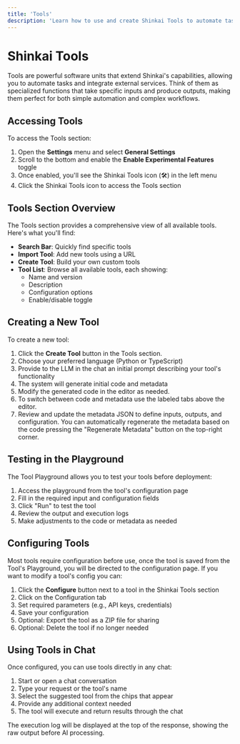 ```yaml
---
title: 'Tools'
description: 'Learn how to use and create Shinkai Tools to automate tasks and extend functionality'
---
```


# Shinkai Tools

Tools are powerful software units that extend Shinkai's capabilities, allowing you to automate tasks and integrate external services. Think of them as specialized functions that take specific inputs and produce outputs, making them perfect for both simple automation and complex workflows.

## Accessing Tools

To access the Tools section:

1. Open the **Settings** menu and select **General Settings**
2. Scroll to the bottom and enable the **Enable Experimental Features** toggle
3. Once enabled, you'll see the Shinkai Tools icon (🛠️) in the left menu
4. Click the Shinkai Tools icon to access the Tools section

## Tools Section Overview

The Tools section provides a comprehensive view of all available tools. Here's what you'll find:

- **Search Bar**: Quickly find specific tools
- **Import Tool**: Add new tools using a URL
- **Create Tool**: Build your own custom tools
- **Tool List**: Browse all available tools, each showing:
  - Name and version
  - Description
  - Configuration options
  - Enable/disable toggle

## Creating a New Tool

To create a new tool:

1. Click the **Create Tool** button in the Tools section.
2. Choose your preferred language (Python or TypeScript)
3. Provide to the LLM in the chat an initial prompt describing your tool's functionality
4. The system will generate initial code and metadata
5. Modify the generated code in the editor as needed.
6. To switch between code and metadata use the labeled tabs above the editor.
7. Review and update the metadata JSON to define inputs, outputs, and configuration. You can automatically regenerate the metadata based on the code pressing the "Regenerate Metadata" button on the top-right corner.

## Testing in the Playground

The Tool Playground allows you to test your tools before deployment:

1. Access the playground from the tool's configuration page
2. Fill in the required input and configuration fields
3. Click "Run" to test the tool
4. Review the output and execution logs
5. Make adjustments to the code or metadata as needed

## Configuring Tools

Most tools require configuration before use, once the tool is saved from the Tool's Playground, you will be directed to the configuration page. If you want to modify a tool's config you can:

1. Click the **Configure** button next to a tool in the Shinkai Tools section
2. Click on the Configuration tab
3. Set required parameters (e.g., API keys, credentials)
4. Save your configuration
5. Optional: Export the tool as a ZIP file for sharing
6. Optional: Delete the tool if no longer needed

## Using Tools in Chat

Once configured, you can use tools directly in any chat:

1. Start or open a chat conversation
2. Type your request or the tool's name
3. Select the suggested tool from the chips that appear
4. Provide any additional context needed
5. The tool will execute and return results through the chat

The execution log will be displayed at the top of the response, showing the raw output before AI processing.
